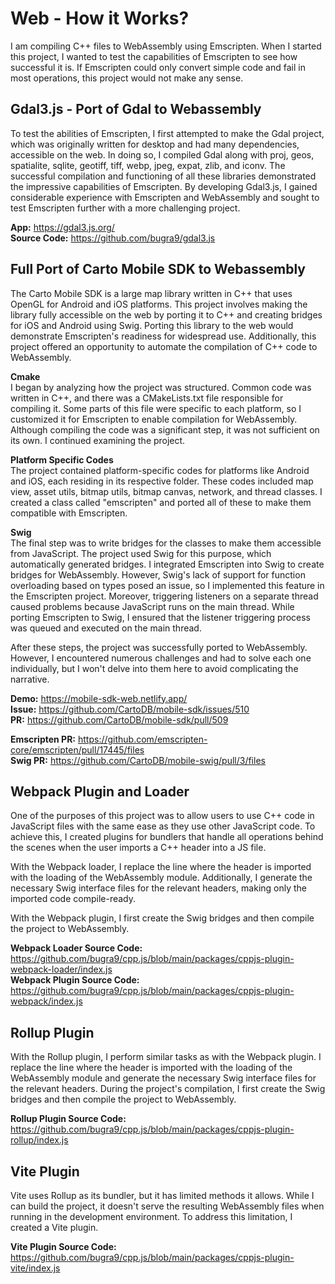 # Web - How it Works?
I am compiling C++ files to WebAssembly using Emscripten. When I started this project, I wanted to test the capabilities of Emscripten to see how successful it is. If Emscripten could only convert simple code and fail in most operations, this project would not make any sense.

## Gdal3.js - Port of Gdal to Webassembly
To test the abilities of Emscripten, I first attempted to make the Gdal project, which was originally written for desktop and had many dependencies, accessible on the web. In doing so, I compiled Gdal along with proj, geos, spatialite, sqlite, geotiff, tiff, webp, jpeg, expat, zlib, and iconv. The successful compilation and functioning of all these libraries demonstrated the impressive capabilities of Emscripten. By developing Gdal3.js, I gained considerable experience with Emscripten and WebAssembly and sought to test Emscripten further with a more challenging project.

**App:** <https://gdal3.js.org/>  
**Source Code:** <https://github.com/bugra9/gdal3.js>  

## Full Port of Carto Mobile SDK to Webassembly
The Carto Mobile SDK is a large map library written in C++ that uses OpenGL for Android and iOS platforms. This project involves making the library fully accessible on the web by porting it to C++ and creating bridges for iOS and Android using Swig. Porting this library to the web would demonstrate Emscripten's readiness for widespread use. Additionally, this project offered an opportunity to automate the compilation of C++ code to WebAssembly.

**Cmake**  
I began by analyzing how the project was structured. Common code was written in C++, and there was a CMakeLists.txt file responsible for compiling it. Some parts of this file were specific to each platform, so I customized it for Emscripten to enable compilation for WebAssembly. Although compiling the code was a significant step, it was not sufficient on its own. I continued examining the project.

**Platform Specific Codes**  
The project contained platform-specific codes for platforms like Android and iOS, each residing in its respective folder. These codes included map view, asset utils, bitmap utils, bitmap canvas, network, and thread classes. I created a class called "emscripten" and ported all of these to make them compatible with Emscripten.

**Swig**  
The final step was to write bridges for the classes to make them accessible from JavaScript. The project used Swig for this purpose, which automatically generated bridges. I integrated Emscripten into Swig to create bridges for WebAssembly. However, Swig's lack of support for function overloading based on types posed an issue, so I implemented this feature in the Emscripten project. Moreover, triggering listeners on a separate thread caused problems because JavaScript runs on the main thread. While porting Emscripten to Swig, I ensured that the listener triggering process was queued and executed on the main thread.

After these steps, the project was successfully ported to WebAssembly. However, I encountered numerous challenges and had to solve each one individually, but I won't delve into them here to avoid complicating the narrative.

**Demo:** <https://mobile-sdk-web.netlify.app/>  
**Issue:** <https://github.com/CartoDB/mobile-sdk/issues/510>  
**PR:** <https://github.com/CartoDB/mobile-sdk/pull/509>  

**Emscripten PR:** <https://github.com/emscripten-core/emscripten/pull/17445/files>  
**Swig PR:** <https://github.com/CartoDB/mobile-swig/pull/3/files>  

## Webpack Plugin and Loader
One of the purposes of this project was to allow users to use C++ code in JavaScript files with the same ease as they use other JavaScript code. To achieve this, I created plugins for bundlers that handle all operations behind the scenes when the user imports a C++ header into a JS file.

With the Webpack loader, I replace the line where the header is imported with the loading of the WebAssembly module. Additionally, I generate the necessary Swig interface files for the relevant headers, making only the imported code compile-ready.

With the Webpack plugin, I first create the Swig bridges and then compile the project to WebAssembly.

**Webpack Loader Source Code:** <https://github.com/bugra9/cpp.js/blob/main/packages/cppjs-plugin-webpack-loader/index.js>  
**Webpack Plugin Source Code:** <https://github.com/bugra9/cpp.js/blob/main/packages/cppjs-plugin-webpack/index.js>  

## Rollup Plugin
With the Rollup plugin, I perform similar tasks as with the Webpack plugin. I replace the line where the header is imported with the loading of the WebAssembly module and generate the necessary Swig interface files for the relevant headers. During the project's compilation, I first create the Swig bridges and then compile the project to WebAssembly.

**Rollup Plugin Source Code:** <https://github.com/bugra9/cpp.js/blob/main/packages/cppjs-plugin-rollup/index.js> 

## Vite Plugin
Vite uses Rollup as its bundler, but it has limited methods it allows. While I can build the project, it doesn't serve the resulting WebAssembly files when running in the development environment. To address this limitation, I created a Vite plugin.

**Vite Plugin Source Code:** <https://github.com/bugra9/cpp.js/blob/main/packages/cppjs-plugin-vite/index.js> 
